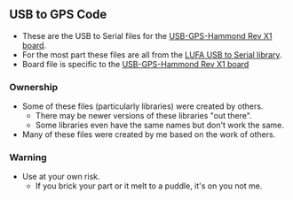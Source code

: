 == USB to GPS Code ==

*These are the USB to Serial files for the [http://land-boards.com/wiki/index.php?title=USB-GPS-Hammond#USB_GPS_in_Hammond_Box_Form_Factor_Revision_X1 USB-GPS-Hammond Rev X1 board].
*For the most part these files are all from the [http://www.fourwalledcubicle.com/LUFA.php LUFA USB to Serial library].
*Board file is specific to the [http://land-boards.com/wiki/index.php?title=USB-GPS-Hammond#USB_GPS_in_Hammond_Box_Form_Factor_Revision_X1 USB-GPS-Hammond Rev X1 board]

=== Ownership ===

* Some of these files (particularly libraries) were created by others.
** There may be newer versions of these libraries "out there".
** Some libraries even have the same names but don't work the same.
* Many of these files were created by me based on the work of others.

=== Warning ===

* Use at your own risk.
** If you brick your part or it melt to a puddle, it's on you not me.
